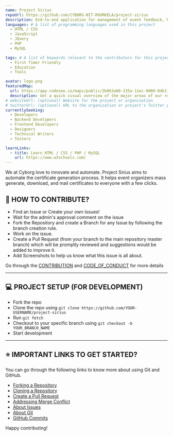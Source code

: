 ```yaml
---
name: Project Sirius
repoUrl: https://github.com/CYBORG-NIT-ROURKELA/project-sirius
description: End-to-end application for management of event feedback, Mass certificate generation, download and mailing.
languages: # A list of programming languages used in this project
  - HTML / CSS
  - JavaScript
  - JQuery
  - PHP
  - MySQL

tags: # A list of keywords relevant to the contributors for this project
  - First Timer Friendly
  - Education
  - Tools

avatar: logo.png
featuredMap:
  url: https://app.codesee.io/maps/public/2b063a60-235a-11ec-9000-0db11fbd1f1b
  description: Get a quick visual overview of the major areas of our repo!
# websiteUrl: (optional) Website for the project or organization
# twitterUrl: (optional) URL to the organization or project's Twitter page
currentlySeeking:
  - Developers
  - Backend Developers
  - Frontend Developers
  - Designers
  - Technical Writers
  - Testers

learnLinks:
  - title: Learn HTML / CSS / PHP / MySQL
    url: https://www.w3schools.com/
---
```


<!-- Divide your content into sections using our handy shortcodes. Each section is optional -->

<Overview>

We at Cyborg love to innovate and automate. Project Sirius aims to automate the certificate generation process. It helps event organizers mass generate, download, and mail certificates to everyone with a few clicks.

</Overview>

<Contributing>

## 🤝 HOW TO CONTRIBUTE?

- Find an Issue or Create your own Issues!
- Wait for the admin's approval comment on the issue
- Fork the Repository and create a Branch for any Issue by following the branch creation rule.
- Work on the issue.
- Create a Pull Request (from your branch to the main repository master branch) which will be promptly reviewed and suggestions would be added to improve it.
- Add Screenshots to help us know what this issue is all about.

Go through the [CONTRIBUTION](https://github.com/CYBORG-NIT-ROURKELA/project-sirius/blob/master/CONTRIBUTING.md) and [CODE_OF_CONDUCT](https://github.com/CYBORG-NIT-ROURKELA/project-sirius/blob/master/CODE_OF_CONDUCT.md) for more details

---

## 💻 PROJECT SETUP (FOR DEVELOPMENT)

- Fork the repo
- Clone the repo using `git clone https://github.com/YOUR-USERNAME/project-sirius`
- Run `git fetch`
- Checkout to your specific branch using `git checkout -b YOUR_BRANCH_NAME`
- Start development

---

## ⭐ IMPORTANT LINKS TO GET STARTED?

You can go through the following links to know more about using Git and GitHub.

- [Forking a Repository](https://help.github.com/en/github/getting-started-with-github/fork-a-repo)
- [Cloning a Repository](https://docs.github.com/en/desktop/contributing-and-collaborating-using-github-desktop/adding-and-cloning-repositories)
- [Create a Pull Request](https://docs.github.com/en/github/collaborating-with-issues-and-pull-requests/creating-a-pull-request)
- [Addressing Merge Conflict](https://docs.github.com/en/github/collaborating-with-issues-and-pull-requests/addressing-merge-conflicts)
- [About Issues](https://docs.github.com/en/github/managing-your-work-on-github/managing-your-work-with-issues)
- [About Git](https://docs.github.com/en/github/using-git)
- [GitHub Commits](https://docs.github.com/en/github/committing-changes-to-your-project)

Happy contributing!

</Contributing>
